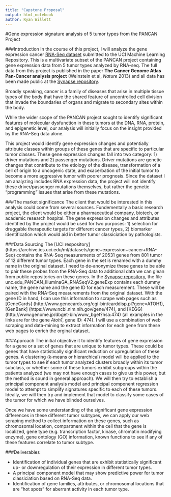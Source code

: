 ```yaml
---
title: "Capstone Proposal"
output: html_notebook
author: Ryan Willett
---
```

#Gene expression signature analysis of 5 tumor types from the PANCAN Project

###Introduction
In the course of this project, I will analyze the gene expression cancer [RNA-Seq dataset](https://archive.ics.uci.edu/ml/datasets/gene+expression+cancer+RNA-Seq) submitted to the UCI Machine Learning Repository. This is a multivariate subset of the PANCAN project containing gene expression data from 5 tumor types analyzed by RNA-seq. The full data from this project is published in the paper **The Cancer Genome Atlas Pan-Cancer analysis project** (Weinstein et al, *Nature* 2013) and all data has been made public at the [Synapse repository](https://www.synapse.org/#!Synapse:syn4301332). 

Broadly speaking, cancer is a family of diseases that arise in multiple tissue types of the body that have the shared feature of uncontrolled cell division that invade the boundaries of organs and migrate to secondary sites within the body. 

While the wider scope of the PANCAN project sought to identify significant features of molecular dysfunction in these tumors at the DNA, RNA, protein, and epigenetic level, our analysis will initially focus on the insight provided by the RNA-Seq data alone.

This project would identify gene expression changes and potentially attribute classes within groups of these genes that are specific to particular tumor classes. These gene expression changes fall into two category: 1) driver mutations and 2) passenger mutations. Driver mutations are genetic changes that contribute to the etiology of the disease, transformation of a cell of origin to a oncogenic state, and exacerbation of the initial tumor to become a more aggressive tumor with poorer prognosis. Since the dataset I am analyzing includes RNA expression data, the project will not identify these driver/passenger mutations themselves, but rather the genetic "programming" issues that arise from these mutations. 

###The market significance
The client that would be interested in this analysis could come from several sources. Fundementally a basic research project, the client would be either a pharmaceutical company, biotech, or academic research hospital. The gene expression changes and attributes identified by the project would be used for two purposes: 1) selection for druggable therapeutic targets for different cancer types, 2) biomarker identification which would aid in better tumor classiciation by pathologists. 

###Data Sourcing
The [UCI respository] (https://archive.ics.uci.edu/ml/datasets/gene+expression+cancer+RNA-Seq) contains the RNA-Seq measurements of 20531 genes from 801 tumor of 12 different tumor types. Each gene in the set  is renamed with a dummy name in the original dataset. I need to de-anonymize these genes to be able to pair these probes from the RNA-Seq data to additional data we can glean from public repositories on these genes. In the [Synapse repository](https://www.synapse.org/#!Synapse:syn4301332), the file unc.edu_PANCAN_IlluminaGA_RNASeqV2.geneExp contains each dummy name, the gene name and the gene ID for each measurement. These will be paired with the RNA-Seq measurements from the original dataset. With the gene ID in hand, I can use this information to scrape web pages such as [GeneCards] (http://www.genecards.org/cgi-bin/carddisp.pl?gene=ATOH1), [GenBank] (https://www.ncbi.nlm.nih.gov/gene/474), and [KEGG] (http://www.genome.jp/dbget-bin/www_bget?hsa:474) (all examples in the links are for the gene *Atoh1*, gene ID: 474). I will use a combination of web scraping and data-mining to extract information for each gene from these web pages to enrich the orginal dataset. 

###Approach
The initial objective it to identify features of gene expression for a gene or a set of genes that are unique to tumor types. These could be genes that have statistically significant reduction or upregulation of these genes. A clustering (k-means or hierarchical) model will be applied to the tumor types to see if each tumor analyzed clusters broadly within its tumor subclass, or whether some of these tumors exhibit subgroups within the patients analyzed (we may not have enough cases to give us this power, but the method is sound in general approach). We will then try to establish a principal component analysis model and principal component regression model to attempt to simplify signatures specific to each of these tumors. Ideally, we will then try and implement that model to classify some cases of the tumor for which we have blinded ourselves. 

Once we have some understanding of the significant gene expression differences in these different tumor subtypes, we can apply our web scraping method to collect information on these genes, such as chromosomal location, compartment within the cell that the gene is localized, gene type (e.g. transcription factor, kinase, chromatin modifying enzyme), gene ontology (GO) information, known functions to see if any of these features correlate to tumor subtype.

###Deliverables

* Identification of individual genes that are exhibit statistically significant up- or downregulation of their expression in different tumor types.
* A principal component model that may show predictive power for tumor classiciation based on RNA-Seq data. 
* Identification of gene families, attributes, or chromosomal locations that are "hot spots" for aberrant activity in each tumor type.

